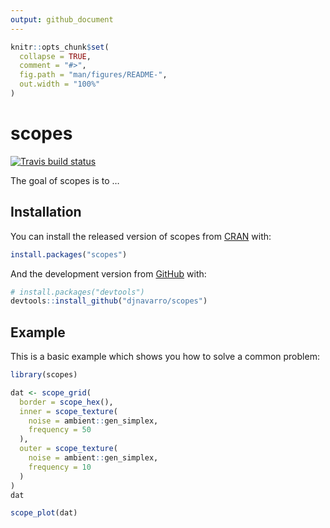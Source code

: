 ```yaml
---
output: github_document
---
```


<!-- README.md is generated from README.Rmd. Please edit that file -->

```r
knitr::opts_chunk$set(
  collapse = TRUE,
  comment = "#>",
  fig.path = "man/figures/README-",
  out.width = "100%"
)
```

# scopes

<!-- badges: start -->
[![Travis build status](https://travis-ci.com/djnavarro/scopes.svg?branch=master)](https://travis-ci.com/djnavarro/scopes)
<!-- badges: end -->

The goal of scopes is to ...

## Installation

You can install the released version of scopes from [CRAN](https://CRAN.R-project.org) with:

``` r
install.packages("scopes")
```

And the development version from [GitHub](https://github.com/) with:

``` r
# install.packages("devtools")
devtools::install_github("djnavarro/scopes")
```
## Example

This is a basic example which shows you how to solve a common problem:

```r
library(scopes)

dat <- scope_grid(
  border = scope_hex(), 
  inner = scope_texture(
    noise = ambient::gen_simplex,
    frequency = 50
  ),
  outer = scope_texture(
    noise = ambient::gen_simplex,
    frequency = 10
  )
)
dat

scope_plot(dat)
```

